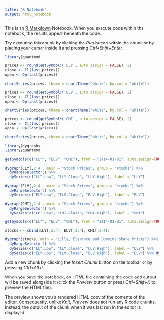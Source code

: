```yaml
---
title: "R Notebook"
output: html_notebook
---
```


This is an [R Markdown](http://rmarkdown.rstudio.com) Notebook. When you execute code within the notebook, the results appear beneath the code. 

Try executing this chunk by clicking the *Run* button within the chunk or by placing your cursor inside it and pressing *Ctrl+Shift+Enter*. 

```r
library(quantmod)

prices <- round(getSymbols('LLY', auto.assign = FALSE), 2)
close <- Cl(last(prices))
open <- Op(last(prices))

chartSeries(prices, theme = chartTheme("white", bg.col = "white"))
```

```r


prices <- round(getSymbols('ELV', auto.assign = FALSE), 2)
close <- Cl(last(prices))
open <- Op(last(prices))

chartSeries(prices, theme = chartTheme("white", bg.col = "white"))
```

```r


prices <- round(getSymbols('CMI', auto.assign = FALSE), 2)
close <- Cl(last(prices))
open <- Op(last(prices))

chartSeries(prices, theme = chartTheme("white", bg.col = "white"))
```

```r
library(dygraphs)
library(quantmod)

getSymbols(c("LLY", "ELV", "CMI"), from = "2014-01-01", auto.assign=TRUE)

dygraph(LLY[,2:4], main = "Stock Prices", group = "stocks") %>%  
  dyRangeSelector() %>%
  dySeries(c("LLY.Low", "LLY.Close", "LLY.High"), label = "LLY")

dygraph(ELV[,2:4], main = "Stock Prices", group = "stocks") %>%  
  dyRangeSelector() %>%
  dySeries(c("ELV.Low", "ELV.Close", "ELV.High"), label = "ELV")

dygraph(CMI[,2:4], main = "Stock Prices", group = "stocks") %>%  
  dyRangeSelector() %>%
  dySeries(c("CMI.Low", "CMI.Close", "CMI.High"), label = "CMI")
```

```r

getSymbols(c("LLY", "ELV", "CMI"), from = "2014-01-01", auto.assign=TRUE)

stocks <- cbind(LLY[,2:4], ELV[,2:4], CMI[,2:4])

dygraph(stocks, main = "Lilly, Elevance and Cummins Share Prices") %>%
  dyRangeSelector() %>% 
  dySeries(c("LLY.Low", "LLY.Close", "LLY.High"), label = "LLY") %>%
  dySeries(c("ELV.Low", "ELV.Close", "ELV.High"), label = "ELV") %>% dySeries(c("CMI.Low", "CMI.Close", "CMI.High"), label = "CMI")
```

Add a new chunk by clicking the *Insert Chunk* button on the toolbar or by pressing *Ctrl+Alt+I*.

When you save the notebook, an HTML file containing the code and output will be saved alongside it (click the *Preview* button or press *Ctrl+Shift+K* to preview the HTML file).

The preview shows you a rendered HTML copy of the contents of the editor. Consequently, unlike *Knit*, *Preview* does not run any R code chunks. Instead, the output of the chunk when it was last run in the editor is displayed.
